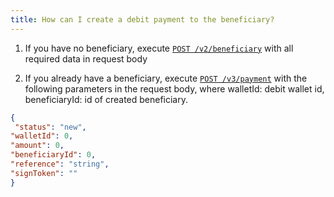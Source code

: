 ```yaml
---
title: How can I create a debit payment to the beneficiary?
---
```


1. If you have no beneficiary, execute 
[`POST /v2/beneficiary`](/api-reference/endpoint/post-v2-beneficiary) with all required data in request body

2. If you already have a beneficiary, execute 
[`POST /v3/payment`](/api-reference/endpoint/post-v3-payment) with the following parameters in the request body, where walletId: debit wallet id, beneficiaryId: id of created beneficiary.

```json
{
 "status": "new", 
"walletId": 0, 
"amount": 0, 
"beneficiaryId": 0, 
"reference": "string", 
"signToken": ""					
}
```